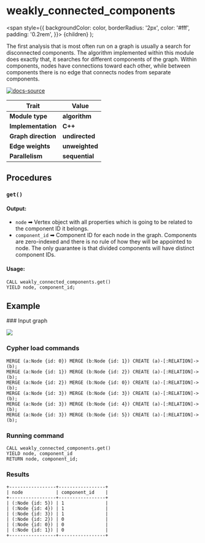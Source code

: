
# weakly_connected_components

  <span
    style={{
      backgroundColor: color,
      borderRadius: '2px',
      color: '#fff',
      padding: '0.2rem',
    }}>
    {children}
  </span>
);

The first analysis that is most often run on a graph is usually a search for disconnected components.
The algorithm implemented within this module does exactly that, it searches for different components of
the graph. Within components, nodes have connections toward each other, while between components there
is no edge that connects nodes from separate components.

[![docs-source](https://img.shields.io/badge/source-weakly_connected_components-FB6E00?logo=github&style=for-the-badge)](https://github.com/memgraph/mage/blob/main/cpp/connectivity_module/connectivity_module.cpp)

| Trait               | Value                                                 |
| ------------------- | ----------------------------------------------------- |
| **Module type**     | <Highlight color="#FB6E00">**algorithm**</Highlight>  |
| **Implementation**  | <Highlight color="#FB6E00">**C++**</Highlight>        |
| **Graph direction** | <Highlight color="#FB6E00">**undirected**</Highlight> |
| **Edge weights**    | <Highlight color="#FB6E00">**unweighted**</Highlight> |
| **Parallelism**     | <Highlight color="#FB6E00">**sequential**</Highlight> |

## Procedures

### `get()`

#### Output:

* `node` ➡ Vertex object with all properties which is going to be related to the component ID it belongs.
* `component_id` ➡ Component ID for each node in the graph. Components are zero-indexed and there is no rule of how they will be appointed to node. The only guarantee is that divided components will have distinct component IDs.

#### Usage:
```cypher
CALL weakly_connected_components.get()
YIELD node, component_id;
```

## Example

<Steps>
### Input graph

![](/pages/advanced-algorithms/available-algorithms/weakly_connected_components/weakly-connected-components-1.png)

### Cypher load commands

```cypher
MERGE (a:Node {id: 0}) MERGE (b:Node {id: 1}) CREATE (a)-[:RELATION]->(b);
MERGE (a:Node {id: 1}) MERGE (b:Node {id: 2}) CREATE (a)-[:RELATION]->(b);
MERGE (a:Node {id: 2}) MERGE (b:Node {id: 0}) CREATE (a)-[:RELATION]->(b);
MERGE (a:Node {id: 3}) MERGE (b:Node {id: 3}) CREATE (a)-[:RELATION]->(b);
MERGE (a:Node {id: 3}) MERGE (b:Node {id: 4}) CREATE (a)-[:RELATION]->(b);
MERGE (a:Node {id: 3}) MERGE (b:Node {id: 5}) CREATE (a)-[:RELATION]->(b);
```

### Running command

```cypher
CALL weakly_connected_components.get()
YIELD node, component_id
RETURN node, component_id;
```

### Results

```plaintext
+-----------------+-----------------+
| node            | component_id    |
+-----------------+-----------------+
| (:Node {id: 5}) | 1               |
| (:Node {id: 4}) | 1               |
| (:Node {id: 3}) | 1               |
| (:Node {id: 2}) | 0               |
| (:Node {id: 0}) | 0               |
| (:Node {id: 1}) | 0               |
+-----------------+-----------------+
```
</Steps>

